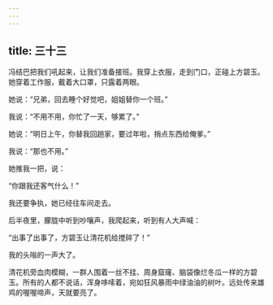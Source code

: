 ```yaml
---
---
---
```

title: 三十三
---



冯结巴把我们吼起来，让我们准备接班。我穿上衣服，走到门口，正碰上方碧玉。她穿着工作服，戴着大口罩，只露着两眼。

她说：“兄弟，回去睡个好觉吧，姐姐替你一个班。”

我说：“不用不用，你忙了一天，够累了。”

她说：“明日上午，你替我回趟家，要过年啦，捎点东西给俺爹。”

我说：“那也不用。”

她推我一把，说：

“你跟我还客气什么！”

我还要争执，她已经往车间走去。

后半夜里，朦胧中听到吵嚷声，我爬起来，听到有人大声喊：

“出事了出事了，方碧玉让清花机给搅碎了！”

我的头嗡的一声大了。

清花机旁血肉模糊，一群人围着一丝不挂、周身窟窿、脑袋像烂冬瓜一样的方碧玉。所有的人都不说话，浑身哆嗦着，宛如狂风暴雨中绿油油的树叶。远处传来雄鸡的喔喔啼声，天就要亮了。